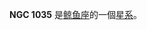 {{NGCInfoBox|NGCID=NGC 1035|發現者=弗里德里希·威廉·赫歇爾|發現日期=1785年1月10日|其他編號=MCG -1-7-27,IRAS02370-0820|曆元=J2000.0|赤經=39分29秒
|赤緯=-8°7'57"|星座=鲸鱼座|星體=星系|星等=12.2|表面亮度=12.4|藍等=12.9}}

'''NGC 1035''' 是[[鲸鱼座|鲸鱼座]]的一個[[星系|星系]]。

{{NGCReference|1035}}
{{Catalogs|NGC=1035}}

{{Galaxy-stub}}